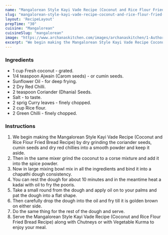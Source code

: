 ---
name: "Mangalorean Style Kayi Vade Recipe (Coconut and Rice Flour Fried Bread Recipe)"
slug: "mangalorean-style-kayi-vade-recipe-coconut-and-rice-flour-fried-bread-recipe"
layout: 'RecipeLayout'
prepTime: "30"
cuisine: "Mangalorean"
cuisineSlug: "mangalorean"
image: "https://www.archanaskitchen.com/images/archanaskitchen/1-Author/sibyl_sunitha/Mangalorean_Style_Kayi_Vade_Recipe_Coconut_and_Rice_Flour_Fried_Bread_Recipe.jpg"
excerpt: "We begin making the Mangalorean Style Kayi Vade Recipe Coconut and Rice Flour Fried Bread Recipe by dry grinding the coriander seeds, cumin seeds and dry red chillies into a smooth powder and keep it aside"
---

### Ingredients

- 1 cup Fresh coconut - grated.
- 1/4 teaspoon Ajwain (Carom seeds) - or cumin seeds.
- Sunflower Oil - for deep frying.
- 2 Dry Red Chilli.
- 2 teaspoon Coriander (Dhania) Seeds.
- Salt - to taste.
- 2 sprig Curry leaves - finely chopped.
- 2 cup Rice flour.
- 2 Green Chilli - finely chopped.

### Instructions

1. We begin making the Mangalorean Style Kayi Vade Recipe (Coconut and Rice Flour Fried Bread Recipe) by dry grinding the coriander seeds, cumin seeds and dry red chillies into a smooth powder and keep it aside.
1. Then in the same mixer grind the coconut to a corse mixture and add it into the spice powder.
1. Now in large mixing bowl mix in all the ingredients and bind it into a chapathi dough consistency.
1. You can rest the dough for about 10 minutes and in the meantime heat a kadai with oil to fry the pooris.
1. Take a small round from the dough and apply oil on to your palms and pat the dough into a flat shape.
1. Then carefully drop the dough into the oil and fry till it is golden brown on either side.
1. Do the same thing for the rest of the dough and serve.
1. Serve the Mangalorean Style Kayi Vade Recipe (Coconut and Rice Flour Fried Bread Recipe) along with Chutneys or with Vegetable Kurma to enjoy your meal.

